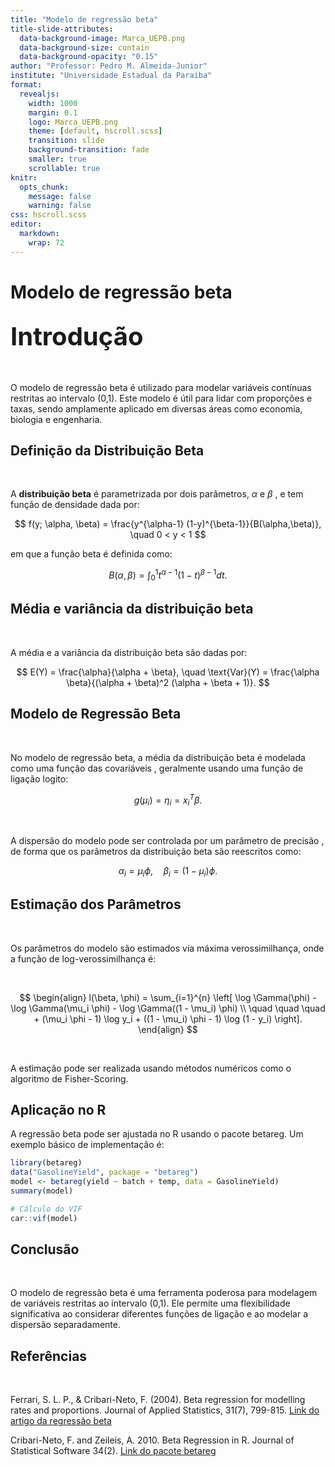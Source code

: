 ```yaml
---
title: "Modelo de regressão beta"
title-slide-attributes:
  data-background-image: Marca_UEPB.png
  data-background-size: contain
  data-background-opacity: "0.15"
author: "Professor: Pedro M. Almeida-Junior"
institute: "Universidade Estadual da Paraíba"
format: 
  revealjs: 
    width: 1000
    margin: 0.1
    logo: Marca_UEPB.png
    theme: [default, hscroll.scss]
    transition: slide
    background-transition: fade
    smaller: true
    scrollable: true
knitr:
  opts_chunk:
    message: false
    warning: false
css: hscroll.scss
editor: 
  markdown: 
    wrap: 72
---
```


# Modelo de regressão beta

## [Introdução]{style="font-size: 40px;"}

<br/>

O modelo de regressão beta é utilizado para modelar variáveis contínuas
restritas ao intervalo (0,1). Este modelo é útil para lidar com
proporções e taxas, sendo amplamente aplicado em diversas áreas como
economia, biologia e engenharia.

## Definição da Distribuição Beta

<br/>

A **distribuição beta** é parametrizada por dois parâmetros, $\alpha$ e
$\beta$ , e tem função de densidade dada por:

$$
 f(y; \alpha, \beta) = \frac{y^{\alpha-1} (1-y)^{\beta-1}}{B(\alpha,\beta)}, \quad 0 < y < 1
$$

em que a função beta é definida como:

$$
 B(\alpha, \beta) = \int_0^1 t^{\alpha-1} (1-t)^{\beta-1} dt.
$$

## Média e variância da distribuição beta

<br/>

A média e a variância da distribuição beta são dadas por:

$$
E(Y) = \frac{\alpha}{\alpha + \beta}, \quad \text{Var}(Y) = \frac{\alpha \beta}{(\alpha + \beta)^2 (\alpha + \beta + 1)}.
$$

## Modelo de Regressão Beta

<br/>

No modelo de regressão beta, a média da distribuição beta é modelada
como uma função das covariáveis , geralmente usando uma função de
ligação logito:

$$
 g(\mu_i) = \eta_i = x_i^T \beta.
$$

<br/>

A dispersão do modelo pode ser controlada por um parâmetro de precisão ,
de forma que os parâmetros da distribuição beta são reescritos como:

$$
 \alpha_i = \mu_i \phi, \quad \beta_i = (1 - \mu_i) \phi.
$$

## Estimação dos Parâmetros

<br/>

Os parâmetros do modelo são estimados via máxima verossimilhança, onde a
função de log-verossimilhança é:

<br/>

$$ 
\begin{align}
 l(\beta, \phi) = \sum_{i=1}^{n} \left[ \log \Gamma(\phi) - \log \Gamma(\mu_i \phi) - \log \Gamma((1 - \mu_i) \phi) \\
 \quad \quad \quad + (\mu_i \phi - 1) \log y_i + ((1 - \mu_i) \phi - 1) \log (1 - y_i) \right].
\end{align}
$$

<br/>

A estimação pode ser realizada usando métodos numéricos como o algoritmo
de Fisher-Scoring.

## Aplicação no R

A regressão beta pode ser ajustada no R usando o pacote betareg. Um
exemplo básico de implementação é:

```r
library(betareg)
data("GasolineYield", package = "betareg")
model <- betareg(yield ~ batch + temp, data = GasolineYield)
summary(model)

# Cálculo do VIF
car::vif(model)
```

## Conclusão

<br/>

O modelo de regressão beta é uma ferramenta poderosa para modelagem de
variáveis restritas ao intervalo (0,1). Ele permite uma flexibilidade
significativa ao considerar diferentes funções de ligação e ao modelar a
dispersão separadamente.

## Referências

<br/>

Ferrari, S. L. P., & Cribari-Neto, F. (2004). Beta regression for
modelling rates and proportions. Journal of Applied Statistics, 31(7),
799-815. [Link do artigo da regressão
beta](chrome-extension://efaidnbmnnnibpcajpcglclefindmkaj/https://www.ime.usp.br/~sferrari/beta.pdf)

Cribari-Neto, F. and Zeileis, A. 2010. Beta Regression in R. Journal of
Statistical Software 34(2). [Link do pacote
betareg](www.jstatsoft.org/index.php/jss/article/download/v034i02/378)
